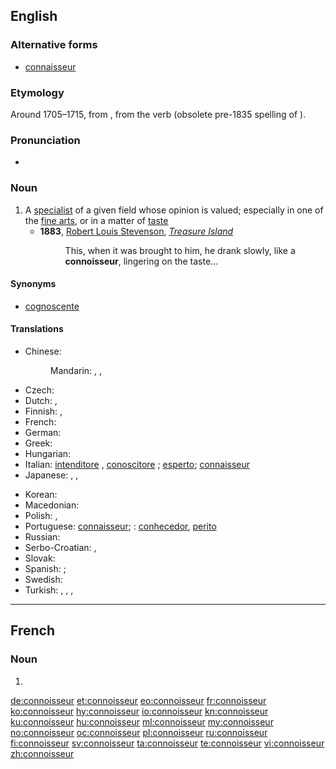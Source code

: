 ==English==

===Alternative forms===
* [[connaisseur]]

===Etymology===
Around 1705–1715, from {{etyl|fr|en}} {{term|connoisseur|lang=fr}}, from the verb {{term|connoître|lang=fr}} (obsolete pre-1835 spelling of {{term|connaître|lang=fr||to know}}).

===Pronunciation===
* {{IPA|/ˌkɒnəˈsɜr/|/ˌkɒnəˈsɜː/|/ˌkɒnəˈsʊər/|lang=en}}

===Noun===
{{wikipedia}}
{{en-noun}}

# A [[specialist]] of a given field whose opinion is valued; especially in one of the [[fine arts]], or in a matter of [[taste]]
#* '''1883''', [[w:Robert Louis Stevenson|Robert Louis Stevenson]], ''[[w:Treasure Island|Treasure Island]]''
#*: This, when it was brought to him, he drank slowly, like a '''connoisseur''', lingering on the taste...

====Synonyms====
* [[cognoscente]]

====Translations====
{{trans-top|specialist whose opinion is valued}}
* Chinese:
*: Mandarin: {{t|cmn|鑒定家|sc=Hani}}, {{t|cmn|鉴定家|tr=jiàndìngjiā|sc=Hani}}, {{t+|cmn|鉴赏家|sc=Hani}}
* Czech: {{t+|cs|znalec|m}}
* Dutch: {{t|nl|kenner|m}}, {{t+|nl|deskundige|m}}
* Finnish: {{t|fi|tuntija}}, {{t|fi|erikoistuntija}}
* French: {{t+|fr|connaisseur|m}}
* German: {{t+|de|Kenner|m}}
* Greek: {{t+|el|ειδήμων|m|tr=eidímon}}
* Hungarian: {{t+|hu|műértő}}
* Italian: [[intenditore]] {{g|m}}, [[conoscitore]] {{g|m}}; [[esperto]]; [[connaisseur#Italian|connaisseur]] {{g|m}}
* Japanese: {{t|ja|鑑定家|tr=[[かんていか]], kanteika}}, {{t|ja|目利き|tr=mekiki}}, {{t|ja|鑑識家}}
{{trans-mid}}
* Korean: {{t|ko|감정가}}
* Macedonian: {{t|mk|познавач|m|tr=póznavač}}
* Polish: {{t|pl|koneser|m}}, {{t+|pl|znawca|m}}
* Portuguese: [[connaisseur]]; {{qualifier|Brazil}}: [[conhecedor]], [[perito]]
* Russian: {{t+|ru|знаток|m|tr=znatók}}
* Serbo-Croatian: {{t+|sh|znalac|m}}, {{t+|sh|ekspert}}
* Slovak: {{t|sk|znalec|m}}
* Spanish: {{t|es|connaisseur|m}}; {{t|es|connoisseur|m}}
* Swedish: {{t+|sv|konnässör|c}}
* Turkish: {{qualifier|taste}} {{t+|tr|meraklı}}, {{t+|tr|mütehassıs}}, {{t+|tr|uzman}}, {{qualifier|taste}} {{t+|tr|erbap}}
{{trans-bottom}}

----

==French==

===Noun===
{{fr-noun|m}}

# {{obsolete spelling of|connaisseur|lang=fr}}

[[de:connoisseur]]
[[et:connoisseur]]
[[eo:connoisseur]]
[[fr:connoisseur]]
[[ko:connoisseur]]
[[hy:connoisseur]]
[[io:connoisseur]]
[[kn:connoisseur]]
[[ku:connoisseur]]
[[hu:connoisseur]]
[[ml:connoisseur]]
[[my:connoisseur]]
[[no:connoisseur]]
[[oc:connoisseur]]
[[pl:connoisseur]]
[[ru:connoisseur]]
[[fi:connoisseur]]
[[sv:connoisseur]]
[[ta:connoisseur]]
[[te:connoisseur]]
[[vi:connoisseur]]
[[zh:connoisseur]]